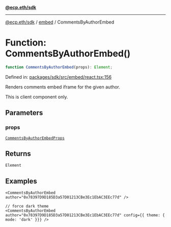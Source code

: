 [**@ecp.eth/sdk**](../../index.mdx)

***

[@ecp.eth/sdk](/sdk-reference/index.mdx) / [embed](/sdk-reference/embed/index.mdx) / CommentsByAuthorEmbed

# Function: CommentsByAuthorEmbed()

```ts
function CommentsByAuthorEmbed(props): Element;
```

Defined in: [packages/sdk/src/embed/react.tsx:156](https://github.com/ecp-eth/comments-monorepo/blob/main/packages/sdk/src/embed/react.tsx#L156)

Renders comments embed iframe for the given author.

This is client component only.

## Parameters

### props

[`CommentsByAuthorEmbedProps`](/sdk-reference/embed/type-aliases/CommentsByAuthorEmbedProps.mdx)

## Returns

`Element`

## Examples

```tsx
<CommentsByAuthorEmbed author="0x78397D9D185D3a57D01213CBe3Ec1EbAC3EEc77d" />
```

```tsx
// force dark theme
<CommentsByAuthorEmbed author="0x78397D9D185D3a57D01213CBe3Ec1EbAC3EEc77d" config={{ theme: { mode: 'dark' }}} />
```
